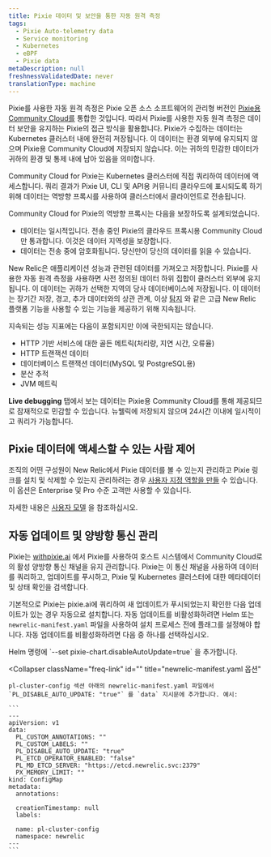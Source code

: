 ```yaml
---
title: Pixie 데이터 및 보안을 통한 자동 원격 측정
tags:
  - Pixie Auto-telemetry data
  - Service monitoring
  - Kubernetes
  - eBPF
  - Pixie data
metaDescription: null
freshnessValidatedDate: never
translationType: machine
---
```


Pixie를 사용한 자동 원격 측정은 Pixie 오픈 소스 소프트웨어의 관리형 버전인 [Pixie용 Community Cloud를](https://docs.px.dev/installing-pixie/install-guides/community-cloud-for-pixie/) 통합한 것입니다. 따라서 Pixie를 사용한 자동 원격 측정은 데이터 보안을 유지하는 Pixie의 접근 방식을 활용합니다. Pixie가 수집하는 데이터는 Kubernetes 클러스터 내에 완전히 저장됩니다. 이 데이터는 환경 외부에 유지되지 않으며 Pixie용 Community Cloud에 저장되지 않습니다. 이는 귀하의 민감한 데이터가 귀하의 환경 및 통제 내에 남아 있음을 의미합니다.

Community Cloud for Pixie는 Kubernetes 클러스터에 직접 쿼리하여 데이터에 액세스합니다. 쿼리 결과가 Pixie UI, CLI 및 API용 커뮤니티 클라우드에 표시되도록 하기 위해 데이터는 역방향 프록시를 사용하여 클러스터에서 클라이언트로 전송됩니다.

Community Cloud for Pixie의 역방향 프록시는 다음을 보장하도록 설계되었습니다.

* 데이터는 일시적입니다. 전송 중인 Pixie의 클라우드 프록시용 Community Cloud만 통과합니다. 이것은 데이터 지역성을 보장합니다.
* 데이터는 전송 중에 암호화됩니다. 당신만이 당신의 데이터를 읽을 수 있습니다.

New Relic은 애플리케이션 성능과 관련된 데이터를 가져오고 저장합니다. Pixie를 사용한 자동 원격 측정을 사용하면 사전 정의된 데이터 하위 집합이 클러스터 외부에 유지됩니다. 이 데이터는 귀하가 선택한 지역의 당사 데이터베이스에 저장됩니다. 이 데이터는 장기간 저장, 경고, 추가 데이터와의 상관 관계, 이상 [탐지](/docs/alerts-applied-intelligence/applied-intelligence/anomaly-detection/anomaly-detection-applied-intelligence/) 와 같은 고급 New Relic 플랫폼 기능을 사용할 수 있는 기능을 제공하기 위해 지속됩니다.

지속되는 성능 지표에는 다음이 포함되지만 이에 국한되지는 않습니다.

* HTTP 기반 서비스에 대한 골든 메트릭(처리량, 지연 시간, 오류율)
* HTTP 트랜잭션 데이터
* 데이터베이스 트랜잭션 데이터(MySQL 및 PostgreSQL용)
* 분산 추적
* JVM 메트릭

<DNT>**Live debugging**</DNT> 탭에서 보는 데이터는 Pixie용 Community Cloud를 통해 제공되므로 잠재적으로 민감할 수 있습니다. 뉴웰릭에 저장되지 않으며 24시간 이내에 일시적이고 쿼리가 가능합니다.

## Pixie 데이터에 액세스할 수 있는 사람 제어

조직의 어떤 구성원이 New Relic에서 Pixie 데이터를 볼 수 있는지 관리하고 Pixie 링크를 설치 및 삭제할 수 있는지 관리하려는 경우 [사용자 지정 역할을 만들](/docs/accounts/accounts-billing/new-relic-one-user-management/tutorial-add-new-user-groups-roles-new-relic-one-user-model/#roles) 수 있습니다. 이 옵션은 Enterprise 및 Pro 수준 고객만 사용할 수 있습니다.

자세한 내용은 [사용자 모델](/docs/accounts/original-accounts-billing/original-product-based-pricing/overview-user-models) 을 참조하십시오.

## 자동 업데이트 및 양방향 통신 관리

Pixie는 [withpixie.ai](https://work.withpixie.ai/) 에서 Pixie를 사용하여 호스트 시스템에서 Community Cloud로의 활성 양방향 통신 채널을 유지 관리합니다. Pixie는 이 통신 채널을 사용하여 데이터를 쿼리하고, 업데이트를 푸시하고, Pixie 및 Kubernetes 클러스터에 대한 메타데이터 및 상태 확인을 검색합니다.

기본적으로 Pixie는 pixie.ai에 쿼리하여 새 업데이트가 푸시되었는지 확인한 다음 업데이트가 있는 경우 자동으로 설치합니다. 자동 업데이트를 비활성화하려면 Helm 또는 `newrelic-manifest.yaml` 파일을 사용하여 설치 프로세스 전에 플래그를 설정해야 합니다. 자동 업데이트를 비활성화하려면 다음 중 하나를 선택하십시오.

<CollapserGroup>
  <Collapser
    className="freq-link"
    id=""
    title="투구 옵션"
  >
    Helm 명령에 `--set pixie-chart.disableAutoUpdate=true` 을 추가합니다.
  </Collapser>

  <Collapser
    className="freq-link"
    id=""
    title="newrelic-manifest.yaml 옵션"
  >
    pl-cluster-config 섹션 아래의 newrelic-manifest.yaml 파일에서 `PL_DISABLE_AUTO_UPDATE: "true"` 를 `data` 지시문에 추가합니다. 예시:

    ```
    ---
    apiVersion: v1
    data:
      PL_CUSTOM_ANNOTATIONS: ""
      PL_CUSTOM_LABELS: ""
      PL_DISABLE_AUTO_UPDATE: "true"
      PL_ETCD_OPERATOR_ENABLED: "false"
      PL_MD_ETCD_SERVER: "https://etcd.newrelic.svc:2379"
      PX_MEMORY_LIMIT: ""
    kind: ConfigMap
    metadata:
      annotations:

      creationTimestamp: null
      labels:

      name: pl-cluster-config
      namespace: newrelic
    ---
    ```
  </Collapser>
</CollapserGroup>
